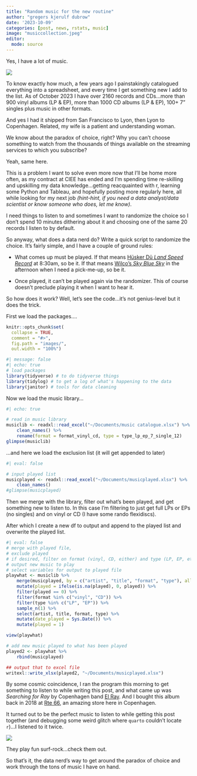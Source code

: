 ```yaml
---
title: "Random music for the new routine"
author: "gregers kjerulf dubrow"
date: '2023-10-09'
categories: [post, news, rstats, music]
image: "musiccollection.jpeg"
editor: 
  mode: source
---
```


Yes, I have a lot of music.

![](musiccollection.jpeg){fig-align="left" fig-alt="my vinyl and cds."}

To know exactly how much, a few years ago I painstakingly catalogued everything into a spreadsheet, and every time I get something new I add to the list. As of October 2023 I have over 2160 records and CDs...more than 900 vinyl albums (LP & EP), more than 1000 CD albums (LP & EP), 100+ 7" singles plus music in other formats.

And yes I had it shipped from San Francisco to Lyon, then Lyon to Copenhagen. Related, my wife is a patient and understanding woman.

We know about the paradox of choice, right? Why you can't choose something to watch from the thousands of things available on the streaming services to which you subscribe?

Yeah, same here.

This is a problem I want to solve even more now that I'll be home more often, as my contract at CIEE has ended and I'm spending time re-skilling and upskilling my data knowledge...getting reacquainted with r, learning some Python and Tableau, and hopefully posting more regularly here, all while looking for my next job *(hint-hint, if you need a data analyst/data scientist or know someone who does, let me know)*.

I need things to listen to and sometimes I want to randomize the choice so I don't spend 10 minutes dithering about it and choosing one of the same 20 records I listen to by default.

So anyway, what does a data nerd do? Write a quick script to randomize the choice. It's fairly simple, and I have a couple of ground rules:

-   What comes up must be played. If that means [Hüsker Dü *Land Speed Record*](https://en.wikipedia.org/wiki/Land_Speed_Record_(album)) at 8:30am, so be it. If that means [Wilco's *Sky Blue Sky*](https://en.wikipedia.org/wiki/Sky_Blue_Sky) in the afternoon when I need a pick-me-up, so be it.

-   Once played, it can't be played again via the randomizer. This of course doesn't preclude playing it when I want to hear it.

So how does it work? Well, let's see the code...it's not genius-level but it does the trick.

First we load the packages....

```r
knitr::opts_chunk$set(
  collapse = TRUE,
  comment = "#>",
  fig.path = "images/",
  out.width = "100%") 
```

```r
#| message: false 
#| echo: true
# load packages
library(tidyverse) # to do tidyverse things
library(tidylog) # to get a log of what's happening to the data
library(janitor) # tools for data cleaning
```

Now we load the music library...

```r
#| echo: true

# read in music library
musiclib <- readxl::read_excel("~/Documents/music catalogue.xlsx") %>%
	clean_names() %>%
	rename(format = format_vinyl_cd, type = type_lp_ep_7_single_12)
glimpse(musiclib)
```

...and here we load the exclusion list (it will get appended to later)

```r
#| eval: false

# input played list
musicplayed <- readxl::read_excel("~/Documents/musicplayed.xlsx") %>%
	clean_names()
#glimpse(musicplayed)
```

Then we merge with the library, filter out what's been played, and get something new to listen to. In this case I'm filtering to just get full LPs or EPs (no singles) and on vinyl or CD (I have some rando flexidiscs).

After which I create a new df to output and append to the played list and overwrite the played list.

```r
#| eval: false
# merge with played file,
# exclude played
# if desired, filter on format (vinyl, CD, either) and type (LP, EP, etc)
# output new music to play
# select variables for output to played file
playwhat <- musiclib %>%
	merge(musicplayed, by = c("artist", "title", "format", "type"), all = T) %>%
	mutate(played = ifelse(is.na(played), 0, played)) %>%
	filter(played == 0) %>%
	filter(format %in% c("vinyl", "CD")) %>%  
	filter(type %in% c("LP", "EP")) %>%
	sample_n(1) %>%
	select(artist, title, format, type) %>%
	mutate(date_played = Sys.Date()) %>%
	mutate(played = 1)

view(playwhat)

# add new music played to what has been played
played2 <- playwhat %>%
	rbind(musicplayed)

## output that to excel file
writexl::write_xlsx(played2, "~/Documents/musicplayed.xlsx")
```

By some cosmic coincidence, I ran the program this morning to get something to listen to while writing this post, and what came up was *Searching for Ray* by Copenhagen band [El Ray](https://elray.bandcamp.com/). And I bought this album back in 2018 at [Rte 66](https://www.vinylworld.org/record-shop/route66-kobenhavn/), an amazing store here in Copenhagen.

It turned out to be the perfect music to listen to while getting this post together (and debugging some weird glitch where `quarto` couldn't locate `r`)...I listened to it twice.

![](elray_searchingforray.jpeg){fig-align="left" fig-alt="my vinyl and cds."}

They play fun surf-rock...check them out.

So that's it, the data nerd's way to get around the paradox of choice and work through the tons of music I have on hand.
